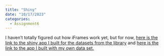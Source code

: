 ```yaml
---
title: "Shiny"
date: "10/17/2023"
categories:
  - Assignment6
---
```


I haven't totally figured out how iFrames work yet, but for now, [here is the link to the shiny app I built for the datasets from the library](https://laurencampbell17.shinyapps.io/shinytest/) and [here is the link to the app I built with my own data set.](https://laurencampbell17.shinyapps.io/myshiny/)
